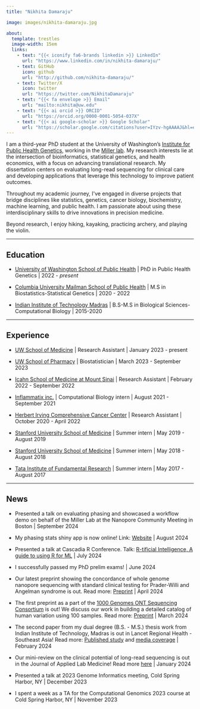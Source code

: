 ```yaml
---
title: "Nikhita Damaraju"

image: images/nikhita-damaraju.jpg

about: 
  template: trestles
  image-width: 15em
  links:
    - text: "{{< iconify fa6-brands linkedin >}} LinkedIn"
      url: "https://www.linkedin.com/in/nikhita-damaraju/"
    - text: GitHub
      icon: github
      url: "http://github.com/nikhita-damaraju/"
    - text: Twitter/X
      icon: twitter
      url: "https://twitter.com/NikhitaDamaraju"
    - text: "{{< fa envelope >}} Email"
      url: "mailto:nikhita@uw.edu"
    - text: "{{< ai orcid >}} ORCID"
      url: "https://orcid.org/0000-0001-5054-037X"
    - text: "{{< ai google-scholar >}} Google Scholar"
      url: "https://scholar.google.com/citations?user=IYzv-hgAAAAJ&hl=en"
---
```


I am a third-year PhD student at the University of Washington's [Institute for Public Health Genetics](https://iphg.biostat.washington.edu/), working in the [Miller lab](https://millerlaboratory.com/). My research interests lie at the intersection of bioinformatics, statistical genetics, and health economics, with a focus on advancing translational research. My dissertation centers on evaluating long-read sequencing for clinical care and developing applications that leverage this technology to improve patient outcomes.

Throughout my academic journey, I\'ve engaged in diverse projects that bridge disciplines like statistics, genetics, cancer biology, biochemistry, machine learning, and public health. I am passionate about using these interdisciplinary skills to drive innovations in precision medicine.

Beyond research, I enjoy hiking, kayaking, practicing archery, and playing the violin.

------------------------------------------------------------------------

## Education

-   [University of Washington School of Public Health](https://sph.washington.edu) \| PhD in Public Health Genetics \| 2022 - *present*

<!-- -->

-   [Columbia University Mailman School of Public Health](https://www.publichealth.columbia.edu) \| M.S in Biostatistics-Statistical Genetics \| 2020 - 2022

-   [Indian Institute of Technology Madras](www.iitm.ac.in) \| B.S-M.S in Biological Sciences-Computational Biology \| 2015-2020

------------------------------------------------------------------------

## Experience

-   [UW School of Medicine](https://www.uwmedicine.org/school-of-medicine) \| Research Assistant \| January 2023 - present

-   [UW School of Pharmacy](https://sop.washington.edu) \| Biostatistician \| March 2023 - September 2023

-   [Icahn School of Medicine at Mount Sinai](https://icahn.mssm.edu) \| Research Assistant \| February 2022 - September 2022

-   [Inflammatix inc.](https://inflammatix.com) \| Computational Biology intern \| August 2021 - September 2021

-   [Herbert Irving Comprehensive Cancer Center](https://www.cancer.columbia.edu) \| Research Assistant \| October 2020 - April 2022

-   [Stanford University School of Medicine](https://med.stanford.edu) \| Summer intern \| May 2019 - August 2019

-   [Stanford University School of Medicine](https://med.stanford.edu) \| Summer intern \| May 2018 - August 2018

-   [Tata Institute of Fundamental Research](https://www.tifr.res.in) \| Summer intern \| May 2017 - August 2017

------------------------------------------------------------------------

## News

-   Presented a talk on evaluating phasing and showcased a workflow demo on behalf of the Miller Lab at the Nanopore Community Meeting in Boston \| September 2024

-   My phasing stats shiny app is now online! Link: [Website](https://nikhita-damaraju.shinyapps.io/phasing_stats_app/) \| August 2024

-   Presented a talk at Cascadia R Conference. Talk: [R-tificial Intelligence, A guide to using R for ML](https://youtu.be/9_QlWAJgh94?feature=shared) \| July 2024

-   I successfully passed my PhD prelim exams! \| June 2024

-   Our latest preprint showing the concordance of whole genome nanopore sequencing with standard clinical testing for Prader-Willi and Angelman syndrome is out. Read more: [Preprint](https://www.medrxiv.org/content/10.1101/2024.04.02.24305233v1) \| April 2024

-   The first preprint as a part of the [1000 Genomes ONT Sequencing Consortium](https://millerlaboratory.com/1000G-ONT.html) is out! We discuss our work in building a detailed catalog of human variation using 100 samples. Read more: [Preprint](https://pubmed.ncbi.nlm.nih.gov/38496498/) \| March 2024

-   The second paper from my dual degree (B.S. - M.S.) thesis work from Indian Institute of Technology, Madras is out in Lancet Regional Health - Southeast Asia! Read more: [Published study](https://www.thelancet.com/journals/lansea/article/PIIS2772-3682(24)00012-X/fulltext) and [media coverage](https://nikhita-damaraju.github.io/media/Garbhini%20-%20GA2/) \| February 2024

-   Our mini-review on the clinical potential of long-read sequencing is out in the Journal of Applied Lab Medicine! Read more [here](https://academic.oup.com/jalm/article/9/1/138/7502994) \| January 2024

-   Presented a talk at 2023 Genome Informatics meeting, Cold Spring Harbor, NY \| December 2023

-   I spent a week as a TA for the Computational Genomics 2023 course at Cold Spring Harbor, NY \| November 2023
